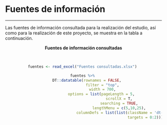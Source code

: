 # Fuentes de información {-}

***

Las fuentes de información consultada para la realización del estudio, así como para la realización de este proyecto, se muestra en la tabla a continuación.

<center>

**Fuentes de información consultadas**

<br>

```r

fuentes <- read_excel("Fuentes consultadas.xlsx") 

fuentes %>% 
   DT::datatable(rownames = FALSE,
                 filter = "top",
                 width = 700,
                 options = list(pageLength = 5, 
                                scrollX = T,
                                searching = TRUE,
                                lengthMenu = c(5,10,25),
                                columnDefs = list(list(className = 'dt-center',
                                                       targets = 0:2)))  )



```

</center>
